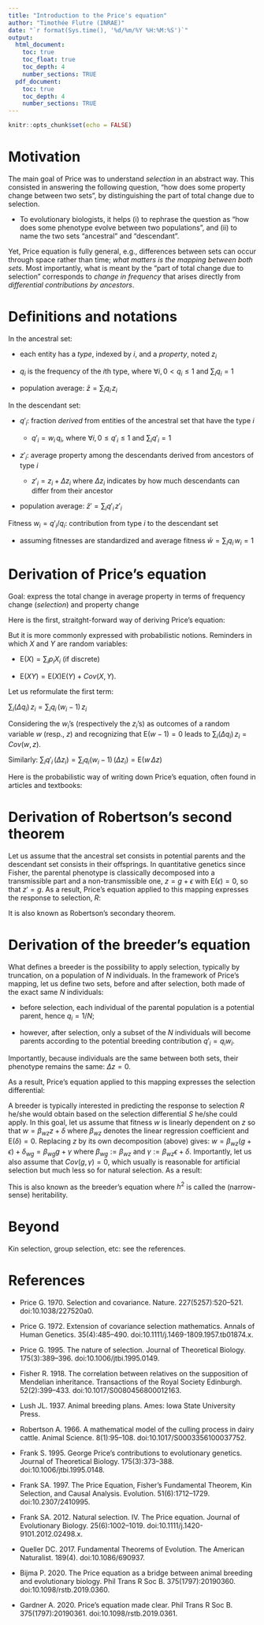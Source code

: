 ```yaml
---
title: "Introduction to the Price's equation"
author: "Timothée Flutre (INRAE)"
date: "`r format(Sys.time(), '%d/%m/%Y %H:%M:%S')`"
output:
  html_document:
    toc: true
    toc_float: true
    toc_depth: 4
    number_sections: TRUE
  pdf_document:
    toc: true
    toc_depth: 4
    number_sections: TRUE
---
```


```r
knitr::opts_chunk$set(echo = FALSE)
```

# Motivation

The main goal of Price was to understand *selection* in an abstract way.
This consisted in answering the following question, "how does some property change between two sets", by distinguishing the part of total change due to selection.

- To evolutionary biologists, it helps (i) to rephrase the question as "how does some phenotype evolve between two populations", and (ii) to name the two sets "ancestral" and "descendant".

Yet, Price equation is fully general, e.g., differences between sets can occur through space rather than time; *what matters is the mapping between both sets*.
Most importantly, what is meant by the "part of total change due to selection" corresponds to *change in frequency* that arises directly from *differential contributions by ancestors*.


# Definitions and notations

In the ancestral set:

- each entity has a *type*, indexed by $i$, and a *property*, noted $z_i$

- $q_i$ is the frequency of the $i$th type, where $\forall i, 0 < q_i \le 1$ and $\sum_i q_i = 1$

- population average: $\bar{z} = \sum_i q_i \, z_i$

In the descendant set:

- $q'_i$: fraction *derived* from entities of the ancestral set that have the type $i$

  - $q'_i = w_i \, q_i$, where $\forall i, 0 \le q'_i \le 1$ and $\sum_i q'_i = 1$

- $z'_i$: average property among the descendants derived from ancestors of type $i$

  - $z'_i = z_i + \Delta z_i$ where $\Delta z_i$ indicates by how much descendants can differ from their ancestor

- population average: $\bar{z}' = \sum_i q'_i \, z'_i$

Fitness $w_i = q'_i  /q_i$: contribution from type $i$ to the descendant set

  - assuming fitnesses are standardized and average fitness $\bar{w} = \sum_i q_i \, w_i = 1$


# Derivation of Price's equation

Goal: express the total change in average property in terms of frequency change (*selection*) and property change

Here is the first, straitght-forward way of deriving Price's equation:
\begin{align}
\Delta \bar{z} &= \bar{z}' - \bar{z} \\
 &= \sum_i q'_i \, z'_i \; - \; \sum_i q_i \, z_i \\
 &= \sum_i (q'_i - q_i) \, z_i \; + \; \sum_i q'_i \, z'_i \; - \; \sum_i q'_i \, z_i \\
 &= \sum_i (\Delta q_i) \, z_i \; + \; \sum_i q'_i \, (\Delta z_i)
\end{align}

But it is more commonly expressed with probabilistic notions.
Reminders in which $X$ and $Y$ are random variables:

- $\text{E}(X) = \sum_i p_i X_i$ (if discrete)

- $\text{E}(X Y) = \text{E}(X) \text{E}(Y) + Cov(X, Y)$.

Let us reformulate the first term:

$\sum_i (\Delta q_i) \, z_i = \sum_i q_i \, (w_i - 1) \, z_i$

Considering the $w_i$'s (respectively the $z_i$'s) as outcomes of a random variable $w$ (resp., $z$) and recognizing that $\text{E}(w - 1) = 0$ leads to $\sum_i (\Delta q_i) \, z_i = Cov(w, z)$.

Similarly: $\sum_i q'_i \, (\Delta z_i) = \sum_i q_i (w_i - 1) \, (\Delta z_i) = \text{E}(w \, \Delta z)$

Here is the probabilistic way of writing down Price's equation, often found in articles and textbooks:

\begin{align}
\Delta \bar{z} = Cov(w, z) \, + \, \text{E}(w \, \Delta z)
\end{align}


# Derivation of Robertson's second theorem

Let us assume that the ancestral set consists in potential parents and the descendant set consists in their offsprings.
In quantitative genetics since Fisher, the parental phenotype is classically decomposed into a transmissible part and a non-transmissible one, $z = g + \epsilon$ with $\text{E}(\epsilon) = 0$, so that $z' = g$.
As a result, Price's equation applied to this mapping expresses the response to selection, $R$:

\begin{align}
R &= \bar{z}_{\text{offsprings}} - \bar{z}_{\text{potential parents}} \\
 &= Cov(w, g + \epsilon) - \text{E}(w \epsilon) \\
 &= Cov(w, g) + Cov(w, \epsilon) - Cov(w, \epsilon) \\
 &= Cov(w, g)
\end{align}

It is also known as Robertson's secondary theorem.


# Derivation of the breeder's equation

What defines a breeder is the possibility to apply selection, typically by truncation, on a population of $N$ individuals.
In the framework of Price's mapping, let us define two sets, before and after selection, both made of the exact same $N$ individuals:

- before selection, each individual of the parental population is a potential parent, hence $q_i = 1/N$;

- however, after selection, only a subset of the $N$ individuals will become parents according to the potential breeding contribution $q'_i = q_i w_i$.

Importantly, because individuals are the same between both sets, their phenotype remains the same: $\Delta z = 0$.

As a result, Price's equation applied to this mapping expresses the selection differential:

\begin{align}
S &= \bar{z}_{\text{selected parents}} - \bar{z}_{\text{potential parents}} \\
 &= Cov(w, z)
\end{align}

A breeder is typically interested in predicting the response to selection $R$ he/she would obtain based on the selection differential $S$ he/she could apply.
In this goal, let us assume that fitness $w$ is linearly dependent on $z$ so that $w = \beta_{wz} z + \delta$ where $\beta_{wz}$ denotes the linear regression coefficient and $\text{E}(\delta) = 0$.
Replacing $z$ by its own decomposition (above) gives: $w = \beta_{wz} (g + \epsilon) + \delta_{wg} = \beta_{wg} g + \gamma$ where $\beta_{wg} := \beta_{wz}$ and $\gamma := \beta_{wz} \epsilon + \delta$.
Importantly, let us also assume that $Cov(g, \gamma) = 0$, which usually is reasonable for artificial selection but much less so for natural selection.
As a result:

\begin{align}
R &= Cov(w, g) \\
 &= \beta_{wg} Var(g) \\
 &= \beta_{wz} Var(g) \frac{Var(z)}{Var(z)} \\
 &= \frac{Var(g)}{Var(z)} \, Cov(w, z) \\
 &= h^2 \, S
\end{align}

This is also known as the breeder's equation where $h^2$ is called the (narrow-sense) heritability.


# Beyond

Kin selection, group selection, etc: see the references.


# References

- Price G. 1970. Selection and covariance. Nature. 227(5257):520–521. doi:10.1038/227520a0.

- Price G. 1972. Extension of covariance selection mathematics. Annals of Human Genetics. 35(4):485–490. doi:10.1111/j.1469-1809.1957.tb01874.x.

- Price G. 1995. The nature of selection. Journal of Theoretical Biology. 175(3):389–396. doi:10.1006/jtbi.1995.0149.

- Fisher R. 1918. The correlation between relatives on the supposition of Mendelian inheritance. Transactions of the Royal Society Edinburgh. 52(2):399–433. doi:10.1017/S0080456800012163.

- Lush JL. 1937. Animal breeding plans. Ames: Iowa State University Press.

- Robertson A. 1966. A mathematical model of the culling process in dairy cattle. Animal Science. 8(1):95–108. doi:10.1017/S0003356100037752.

- Frank S. 1995. George Price’s contributions to evolutionary genetics. Journal of Theoretical Biology. 175(3):373–388. doi:10.1006/jtbi.1995.0148.

- Frank SA. 1997. The Price Equation, Fisher’s Fundamental Theorem, Kin Selection, and Causal Analysis. Evolution. 51(6):1712–1729. doi:10.2307/2410995.

- Frank SA. 2012. Natural selection. IV. The Price equation. Journal of Evolutionary Biology. 25(6):1002–1019. doi:10.1111/j.1420-9101.2012.02498.x.

- Queller DC. 2017. Fundamental Theorems of Evolution. The American Naturalist. 189(4). doi:10.1086/690937.

- Bijma P. 2020. The Price equation as a bridge between animal breeding and evolutionary biology. Phil Trans R Soc B. 375(1797):20190360. doi:10.1098/rstb.2019.0360.

- Gardner A. 2020. Price’s equation made clear. Phil Trans R Soc B. 375(1797):20190361. doi:10.1098/rstb.2019.0361.
